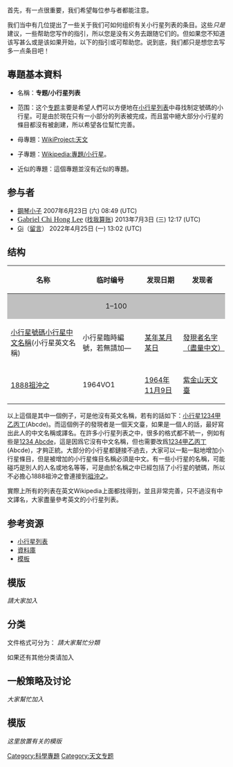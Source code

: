 {{维基专题状态|defunct}}
首先，有一点很重要，我们希望每位参与者都能注意。

我们当中有几位提出了一些关于我们可如何组织有关小行星列表的条目。这些''只是''建议，一些帮助您写作的指引，所以您是没有义务去跟随它们的。但如果您不知道该写甚么或是该如果开始，以下的指引或可帮助您。说到底，我们都只是想您去写多一点条目吧！

==專題基本資料==
*名稱：'''专题/小行星列表'''

*范围：这个[[Wikipedia:专题|专题]]主要是希望人們可以方便地在[[小行星列表|小行星列表]]中尋找制定號碼的小行星。可是由於現在只有一小部分的列表被完成，而且當中絕大部分小行星的條目都沒有被創建，所以希望各位幫忙完善。

*母專題：[[WikiProject:天文|WikiProject:天文]]

*子專題：[[Wikipedia:專題/小行星|Wikipedia:專題/小行星]]。

*近似的專題：這個專題並沒有近似的專題。

==参与者==
*[[User:Yinweichen|鋼琴小子]] 2007年6月23日 (六) 08:49 (UTC)
*<span style="font-family:Vladimir Script; font-size:17px; ">[[User:Gabrielchihonglee|Gabriel Chi Hong Lee]]</span>   ([[User_talk:Gabrielchihonglee|找我算账]]) 2013年7月3日 (三) 12:17 (UTC)
*[[User:Ginkos520isthebest|Gi]]（[[User_talk:Ginkos520isthebest|留言]]） 2022年4月25日 (一) 13:02 (UTC)

==结构==
{{TOC001|prefix=}}
{| border=0 cellpadding=5 align="center"
! 名称 !! 临时编号 !! 发现日期 !! 发现者
|-
! colspan="4" style="background-color:silver;text-align:center;" id="001"| 1–100
|-
| [[小行星號碼|小行星號碼]][[小行星中文名稱|小行星中文名稱]](小行星英文名稱) || 小行星臨時編號，若無請加— || [[某年|某年]][[某月某日|某月某日]] || [[發現者名字（盡量中文）|發現者名字（盡量中文）]]
|-
| [[1888祖沖之|1888祖沖之]] || 1964VO1 || [[1964年|1964年]][[11月9日|11月9日]] || [[紫金山天文臺|紫金山天文臺]] 
|}

以上這個是其中一個例子，可是他沒有英文名稱，若有的話如下：[[小行星1234|小行星1234]][[甲乙丙丁|甲乙丙丁]](Abcde)。而這個例子的發現者是一個天文臺，如果是一個人的話，最好寫出此人的中文名稱或譯名。在許多小行星列表之中，很多的格式都不統一，例如有些是[[1234_Abcde|1234 Abcde]]，這是因爲它沒有中文名稱，但也需要改爲[[1234甲乙丙丁|1234甲乙丙丁]](Abcde)，才夠正統。大部分的小行星都鏈接不過去，大家可以一點一點地增加小行星條目，但是被增加的小行星條目名稱必須是中文。有一些小行星的名稱，可能碰巧是別人的人名或地名等等，可是由於名稱之中已經包括了小行星的號碼，所以不必擔心1888祖沖之會連接到[[祖沖之|祖沖之]]。

實際上所有的列表在英文Wikipedia上面都找得到，並且非常完善，只不過沒有中文譯名，大家盡量參考英文的小行星列表。

==参考资源==
*[[小行星列表|小行星列表]]
*[http://ssd.jpl.nasa.gov/sbdb.cgi#top 資料庫]
*[[小行星901|模板]]

==模版==
''請大家加入''

==分类==
文件格式可分为：
''請大家幫忙分類''

如果还有其他分类请加入

==一般策略及讨论==
''大家幫忙加入''

==模版== 
''这里放置有关的模版''

[[Category:科學專題|Category:科學專題]]
[[Category:天文专题|Category:天文专题]]